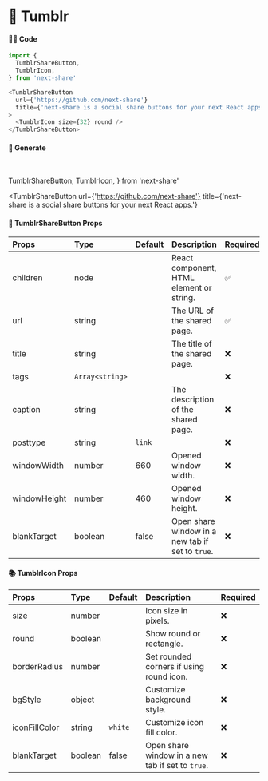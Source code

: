 # 🎀 Tumblr

#### 👨‍💻 Code

```js copy
import {
  TumblrShareButton,
  TumblrIcon,
} from 'next-share'

<TumblrShareButton
  url={'https://github.com/next-share'}
  title={'next-share is a social share buttons for your next React apps.'}
>
  <TumblrIcon size={32} round />
</TumblrShareButton>
```

#### 🥰 Generate

<br />

  TumblrShareButton,
  TumblrIcon,
} from 'next-share'

<TumblrShareButton
  url={'https://github.com/next-share'}
  title={'next-share is a social share buttons for your next React apps.'}
>
  <TumblrIcon size={32} round />
</TumblrShareButton>

#### 📖 TumblrShareButton Props

| Props | Type | Default | Description | Required |
| :--- | :--- | :--- | :--- | :--- |
| children | node |  | React component, HTML element or string. | ✅ |
| url | string |  | The URL of the shared page. | ✅ |
| title | string |  | The title of the shared page. | ❌ |
| tags | <code>Array&lt;string&gt;</code> |  |  | ❌ |
| caption | string |  | The description of the shared page. | ❌ |
| posttype | string | <code>link</code> |  | ❌ |
| windowWidth | number | 660 | Opened window width. | ❌ |
| windowHeight | number | 460 | Opened window height. | ❌ |
| blankTarget | boolean | false | Open share window in a new tab if set to `true`. | ❌ |

#### 📚 TumblrIcon Props

| Props | Type | Default | Description | Required |
| :--- | :--- | :--- | :--- | :--- |
| size | number |  | Icon size in pixels. | ❌ |
| round | boolean |  | Show round or rectangle. | ❌ |
| borderRadius | number |  | Set rounded corners if using round icon. | ❌ |
| bgStyle | object |  | Customize background style. | ❌ |
| iconFillColor | string | <code>white</code> | Customize icon fill color. | ❌ |
| blankTarget | boolean | false | Open share window in a new tab if set to `true`. | ❌ |
